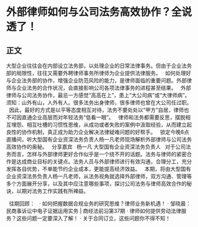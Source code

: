 # 外部律师如何与公司法务高效协作？全说透了！
## 正文
大型企业往往会在内部设立法务部，以处理企业的日常法律事务。但由于企业法务部的局限性，往往又需要外聘律师事务所律师为企业提供法律服务。
 
如何处理好与企业法务部的协作，增强企业防范风险的能力，是律师面临的重要问题。外部律师与企业法务的合作状况，会直接影响公司各项法律事务的进程甚至结果。
 
外部律师与公司法务协作，最忌一方感觉“高高在上”，患上“大公司病”或“大律师病”。须知：山外有山，人外有人。很多法务出身律师，很多律师也曾在大公司任过职。
 
因此，最好的方式是以平等态度相互对待，法务不要处处以“甲方”自居，律师也不可因直通企业高层而对年轻法务“低看一眼”。
 
律师和法务都需要反思，摆脱相互埋怨、相互吐槽的习惯性思维，从成功或者失败的案例中汲取经验，从而建立起良性的协作机制，真正成为助力企业解决法律疑难问题的好帮手。
 
锁定今晚8点直播间，听大型国有企业资深法务负责人杨一凡老师现场解析外部律师与公司法务高效协作的奥秘。
 
分享嘉宾
 
杨一凡
大型国有企业资深法务负责人
 
对于公司法务而言，怎样与外部律师更好合作似乎是一个绕不开的话题。法务与律师的紧密合作是达成商业目标的关键点。法务人员与外部律师进行有效沟通，合理分工，充分发挥各自优势，不单能节约企业成本，更能提高经济效益。
 
本期，将由大型国有企业资深法务负责人杨一凡老师，从法务视角就选择外部律师，双方沟通、管理等多个方面展开分享，以及其中应注意哪些事项，探讨公司法务与律师高效合作的秘诀，以期对法务工作实践有所裨益。
 

 
往期回顾：
 
· 如何把握数据合规业务的研究思维？律师业务新机遇！
· 邹晓晨：民商事诉讼中电子证据运用实务 | 商经法前沿第37期
· 律师如何提供劳动法律服务？这些问题一定要深入了解！
· 关于合同订立，这些问题你不得不知！
 
